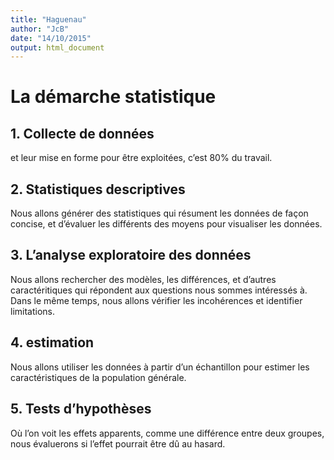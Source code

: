 ```yaml
---
title: "Haguenau"
author: "JcB"
date: "14/10/2015"
output: html_document
---
```




La démarche statistique
=======================

1. Collecte de données
--------------------
et leur mise en forme pour être exploitées, c'est 80% du travail.

2. Statistiques descriptives
-------------------------
Nous allons générer des statistiques qui résument les données de façon concise, et d'évaluer les différents
des moyens pour visualiser les données.

3. L'analyse exploratoire des données
-------------------------------------
Nous allons rechercher des modèles, les différences, et d'autres caractéritiques qui répondent aux questions
nous sommes intéressés à. Dans le même temps, nous allons vérifier les incohérences et identifier
limitations.

4. estimation
-------------
Nous allons utiliser les données à partir d'un échantillon pour estimer les caractéristiques de la population générale.

5. Tests d'hypothèses
---------------------
Où l'on voit les effets apparents, comme une différence entre deux groupes, nous évaluerons
si l'effet pourrait être dû au hasard.
